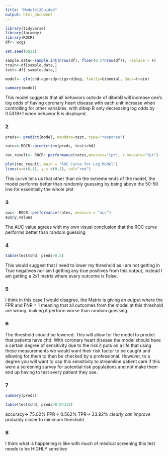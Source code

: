 ```yaml
---
title: "Module12Guided"
output: html_document
---
```


```r
library(tidyverse)
library(faraway)
library(ROCR)
df<- wcgs

set.seed(6021)
```


```r
sample.data<-sample.int(nrow(df), floor(0.5*nrow(df)), replace = F)
train<-df[sample.data,]
test<-df[-sample.data,]

model<- glm(chd~age+sdp+cigs+dibep, family=binomial, data=train)

summary(model)
```
This model suggests that all behaviors outside of dibebB will increase one's log odds of having coronary heart disease with each unit increase when controlling for other variables. with dibep B only decreasing log odds by 0.5318*1 when behavior B is displayed.

### 2
```r
preds<- predict(model, newdata=test, type="response")

```

```r
rates<-ROCR::prediction(preds, test$chd)

roc_result<- ROCR::performance(rates,measure="tpr", x.measure="fpr")

plot(roc_result, main = "ROC Curve for Log Model")
lines(x=c(0,1), y = c(0,1), col="red")
```

This curve tells us that other than on the extreme ends of the model, the model performs better than randomly guessing by being above the 50-50 line for essentially the whole plot

### 3
```r
auc<- ROCR::performance(rates, measure = "auc")
auc@y.values
```

The AUC value agrees with my own visual conclusion that the ROC curve performs better than random guessing

### 4

```r
table(test$chd, preds>0.5)
```

This would suggest that I need to lower my threshold as I am not getting in True negatives nor am I getting any true positives from this output, instead I am getting a 2x1 matrix where every outcome is False.

### 5
I think in this case I would disagree, the Matrix is giving an output where the FPR and FNR = 1 meaning that all outcomes from the model at this threshold are wrong. making it perform worse than random guessing.

### 6 
The threshold should be lowered. This will allow for the model to predict that patients have chd. With coronary heart disease the model should have a certain degree of sensitivity due to the risk it puts on a life that using these measurements we would want their risk factor to be caught and allowing for them to then be checked by a professional. However, to a degree you will want to cap this sensitivity to streamline patient care if this were a screening survey for potential risk populations and not make them end up having to test every patient they see. 

### 7
```r
summary(preds)
```
```r
table(test$chd, preds>0.04312)
```
accuracy-> 75.02%
FPR-> 0.562%
TPR-> 23.92% *clearly can improve* probably closer to minimum threshold

### 8
I think what is happening is like with much of medical screening this test needs to be HIGHLY sensitive
